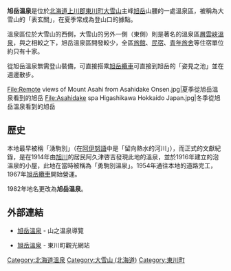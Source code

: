 {{Coord|43|38|49.7|N|142|47|27.8|E|region:JP-44_type:landmark|display=title}}
{{Location map | Japan Hokkaido
| lat_deg = 43 | lat_min = 38 | lat_sec = 49.7 | lat_dir = N
| lon_deg = 142 | lon_min = 47 | lon_sec = 27.8 | lon_dir = E 
| label = 旭岳溫泉
| position = bottom
| mark = Map pointer.svg
| marksize = 6
| width = 350
| float = right
| caption = 旭岳溫泉的位置
| alt = 旭岳溫泉的位置
}}

'''旭岳温泉'''是位於[[北海道|北海道]][[上川郡_(石狩國)|上川郡]][[東川町|東川町]][[大雪山_(北海道)|大雪山]]主峰[[旭岳|旭岳]]山腰的一處溫泉區，被稱為大雪山的「表玄關」，在夏季常成為登山口的據點。

溫泉區位於大雪山的西側，大雪山的另外一側（東側）則是著名的溫泉區[[層雲峽溫泉|層雲峽溫泉]]，與之相較之下，旭岳溫泉區開發較少，全區[[旅館|旅館]]、[[民宿|民宿]]、[[青年旅舍|青年旅舍]]等住宿單位約只有十家。

從旭岳溫泉無需登山裝備，可直接搭乘[[旭岳纜車|旭岳纜車]]可直接到旭岳的「姿見之池」並在週邊散步。

<gallery widths=200px heights=150px>
File:Remote views of Mount Asahi from Asahidake Onsen.jpg|夏季從旭岳溫泉看到的旭岳
File:Asahidake spa Higashikawa Hokkaido Japan.jpg|冬季從旭岳溫泉看到的旭岳
</gallery>

== 歴史 ==
本地最早被稱「湧駒別」（在[[阿伊努語|阿伊努語]]中是「留向熱水的河川」），而正式的文獻紀錄，是在1914年由[[旭川|旭川]]的居民阿久津啓吉發現此地的溫泉，並於1916年建立的泡溫泉的小屋，此地在當時被稱為「勇駒別溫泉」。1954年通往本地的道路完工，1967年[[旭岳纜車|旭岳纜車]]開始營運。

1982年地名更改為'''旭岳温泉'''。

== 外部連結 ==
{{commonscat|Asahidake Onsen}}
* {{Ja}} [http://www.mountaintrad.co.jp/hokkaido/ksp_asahi/hi0/guide.html 旭岳溫泉] {{Wayback|url=http://www.mountaintrad.co.jp/hokkaido/ksp_asahi/hi0/guide.html |date=20210118234333 }} - 山之温泉導覽
* {{Ja}} [https://web.archive.org/web/20160219232449/http://www.welcome-higashikawa.jp/info/?c=10 旭岳溫泉] - 東川町觀光網站

{{DEFAULTSORT:Asahidake Onsen}}

[[Category:北海道溫泉|Category:北海道溫泉]]
[[Category:大雪山_(北海道)|Category:大雪山 (北海道)]]
[[Category:東川町|Category:東川町]]